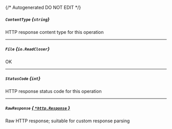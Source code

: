 {/* Autogenerated DO NOT EDIT  */}
##### `ContentType` *{`string`}*
HTTP response content type for this operation

---
##### `File` *{`io.ReadCloser`}*
OK

---
##### `StatusCode` *{`int`}*
HTTP response status code for this operation

---
##### `RawResponse` [*{ `*http.Response` }*](https://pkg.go.dev/net/http#Response)
Raw HTTP response; suitable for custom response parsing


